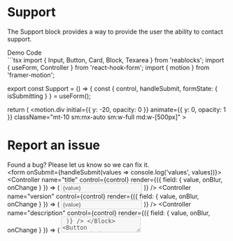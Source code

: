 
<Meta title="Blocks/Foundation/Support" />

# Support
The Support block provides a way to provide the user the ability to contact support.

<Unstyled>
  <Tabs direction="rtl">
    <TabList>
      <Tab className="light:text-white">
        Demo
      </Tab>
      <Tab className="light:text-white">
        Code
      </Tab>
    </TabList>
    <TabPanel>
      <div className="flex flex-col border justify-center items-center min-h-[840px] border-gray-700 light:bg-white light:text-black">
        <Support />
      </div>
    </TabPanel>
    <TabPanel>
```tsx
import { Input, Button, Card, Block, Texarea } from 'reablocks';
import { useForm, Controller } from 'react-hook-form';
import { motion } from 'framer-motion';

export const Support = () => {
  const {
    control,
    handleSubmit,
    formState: { isSubmitting }
  } = useForm();

  return (
    <motion.div
      initial={{ y: -20, opacity: 0 }}
      animate={{ y: 0, opacity: 1 }}
      className="mt-10 sm:mx-auto sm:w-full md:w-[500px]"
    >
      <Card className="w-full">
        <div className="flex flex-col items-center justify-center pt-2 pb-5 text-center">
          <h1 className="mt-2 mb-0 text-2xl font-sans font-bold">
            Report an issue
          </h1>
          <div className="text-panel-secondary-content text-base">
            Found a bug? Please let us know so we can fix it.
          </div>
        </div>
        <form onSubmit={handleSubmit(values => console.log('values', values))}>
          <Block label="Title">
            <Controller
              name="title"
              control={control}
              render={({ field: { value, onBlur, onChange } }) => (
                <Input
                  name="title"
                  disabled={isSubmitting}
                  value={value}
                  type="text"
                  onChange={onChange}
                  onBlur={onBlur}
                />
              )}
            />
          </Block>
          <Block label="Version">
            <Controller
              name="version"
              control={control}
              render={({ field: { value, onBlur, onChange } }) => (
                <Input
                  name="version"
                  disabled={isSubmitting}
                  value={value}
                  type="text"
                  onChange={onChange}
                  onBlur={onBlur}
                />
              )}
            />
          </Block>
          <Block label="Description">
            <Controller
              name="description"
              control={control}
              render={({ field: { value, onBlur, onChange } }) => (
                <Textarea
                  name="description"
                  minRows={5}
                  disabled={isSubmitting}
                  value={value}
                  onChange={onChange}
                  onBlur={onBlur}
                />
              )}
            />
          </Block>
          <Button
            type="submit"
            fullWidth
            variant="filled"
            color="primary"
            className="mt-5 flex items-center gap-2 self-stretch !text-lg bg-button-gradient hover:bg-button-gradient-hover focus:bg-button-gradient-focus focus:outline-none transition-colors"
            disabled={isSubmitting}
          >
            {isSubmitting ? 'Sending Report...' : 'Send Report →'}
          </Button>
        </form>
      </Card>
    </motion.div>
  );
};
```
    </TabPanel>
  </Tabs>
</Unstyled>
